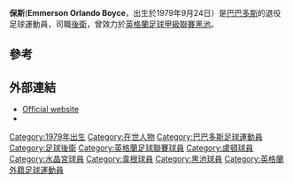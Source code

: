 {{Infobox football biography
| name = 保斯
| image = Emmerson Boyce - Wigan Athletic v Birmingham City, 5th December 2009.jpg
| image_size = 240
| caption =
| alt =
| fullname = Emmerson Orlando Boyce<ref>{{cite web | url=http://www.premierleague.com/page/Headlines/0,,12306~2142220,00.html | title=Premier League clubs submit squad lists
| publisher=Premier League | date=1 September 2010 | accessdate=5 October 2010}}</ref>
| height = {{convert|1.80|m|ftin|abbr=on}}<ref>{{cite web | url = http://www.premierleague.com/page/PlayerProfile/0,,12306~9091,00.html| title = Player Profile | Emmerson Boyce | accessdate =18 March 2011 | publisher = Premier League}}</ref>
| birth_date = {{Birth date and age|1979|9|24|df=y}}
| birth_place = [[英格蘭|英格蘭]][[艾爾斯伯里|艾爾斯伯里]]
| currentclub = 
| clubnumber =
| position = [[後衛|後衛]]
| youthyears1 = 1990–1995
| youthclubs1 = Aylesbury Athletic
| youthyears2 = 1995–1998
| youthclubs2 = [[盧頓足球會|盧頓]]
| years1 = 1998–2004
| years2 = 2004–2006
| years3 = 2006–2015
| years4 = 2015- 2016
| years5 = 2020
| clubs1 = [[盧頓足球會|盧頓]]
| clubs2 = [[水晶宮足球會|水晶宮]]
| clubs3 = [[韋根體育足球會|韋根]]
| clubs4 = [[黑池足球會|黑池]]
| clubs5 = [[阿什頓鎮足球會|水晶宮]]
| caps1 = 186
| goals1 = 8
| caps2 = 69
| goals2 = 2
| caps3 = 256
| goals3 = 13
| caps4 = 26
| goals4 = 0
| caps4 = 1
| nationalyears1 = 2008–
| nationalteam1 = [[巴巴多斯國家足球隊|巴巴多斯國家足球隊]]
| nationalcaps1 = 9
| nationalgoals1 = 2
| club-update = 21:33, 27 March 2015 (UTC)
| ntupdate = 10 June 2015
}}

'''保斯'''('''Emmerson Orlando Boyce'''，出生於1979年9月24日）是[[巴巴多斯|巴巴多斯]]的退役足球運動員，司職[[後衛|後衛]]，曾效力於[[英格蘭足球甲級聯賽|英格蘭足球甲級聯賽]][[黑池足球會|黑池]]。

==參考==
{{Reflist}}

==外部連結==
*[https://web.archive.org/web/20190119115016/http://www.emmersonboyce.com/ Official website]
*{{soccerbase|id=14944|name=Emmerson Boyce}}

{{DEFAULTSORT:Boyce, Emmerson}}
[[Category:1979年出生|Category:1979年出生]]
[[Category:在世人物|Category:在世人物]]
[[Category:巴巴多斯足球運動員|Category:巴巴多斯足球運動員]]
[[Category:足球後衛|Category:足球後衛]]
[[Category:英格蘭足球聯賽球員|Category:英格蘭足球聯賽球員]]
[[Category:盧頓球員|Category:盧頓球員]]
[[Category:水晶宮球員|Category:水晶宮球員]]
[[Category:韋根球員|Category:韋根球員]]
[[Category:黑池球員|Category:黑池球員]]
[[Category:英格蘭外籍足球運動員|Category:英格蘭外籍足球運動員]]
